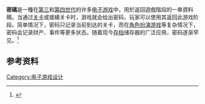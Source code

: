 {{NoteTA
| G1=Games
}}

'''密碼'''是一種在[[游戏机历史_(第三世代)|第三]]和[[游戏机历史_(第四世代)|第四世代]]的许多[[电子游戏|电子游戏]]中，用於返回遊戲階段的一串資料碼。当通过[[关卡_(电子游戏)|关卡]]或接續关卡时，游戏就会给出密码，玩家可以使用其返回此游戏阶段。简单情况下，密码只记录当前到达的关卡，而在[[电子角色扮演游戏|角色扮演游戏]]等复杂情况下，密码会记录财产、事件等更多状态。随着现今[[游戏存档|存档]]储存器的广泛应用，密码逐渐罕见。<ref>{{Cite web|title=有哪些游戏把存档玩出了花样？|url=https://www.gcores.com/articles/111830|accessdate=2020-05-23|author=奶油布利兹|date=2019-07-07|format=|publisher=|language=|archive-date=2022-03-19|archive-url=https://web.archive.org/web/20220319192729/https://www.gcores.com/articles/111830}}</ref>

== 参考资料 ==
{{reflist}}

{{电子游戏概念}}

[[Category:电子游戏设计|Category:电子游戏设计]]

{{videogame-stub}}